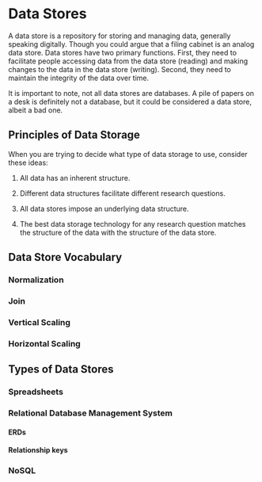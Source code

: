 # Data Stores

A data store is a repository for storing and managing data, generally speaking
digitally. Though you could argue that a filing cabinet is an analog data store.
Data stores have two primary functions. First, they need to facilitate people
accessing data from the data store (reading) and making changes to the data in
the data store (writing). Second, they need to maintain the integrity of the
data over time.

It is important to note, not all data stores are databases. A pile of papers on
a desk is definitely not a database, but it could be considered a data store,
albeit a bad one.

## Principles of Data Storage

When you are trying to decide what type of data storage to use, consider these
ideas:

  1. All data has an inherent structure.

  2. Different data structures facilitate different research questions.

  3. All data stores impose an underlying data structure.

  4. The best data storage technology for any research question matches the 
     structure of the data with the structure of the data store.


## Data Store Vocabulary

### Normalization

### Join

### Vertical Scaling

### Horizontal Scaling

## Types of Data Stores

### Spreadsheets

### Relational Database Management System

#### ERDs

#### Relationship keys

### NoSQL